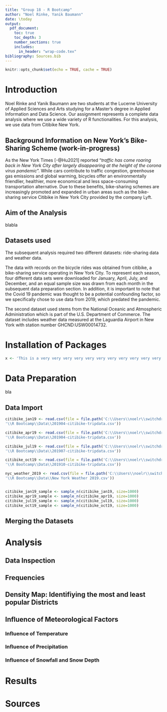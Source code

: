 ```yaml
---
title: "Group 18 - R Bootcamp"
author: "Noel Rinke, Yanik Baumann"
date: \today
output: 
  pdf_document:
    toc: true
    toc_depth: 3
    number_sections: true
    includes:
      in_header: "wrap-code.tex"
bibliography: Sources.bib
---
```


```r
knitr::opts_chunk$set(echo = TRUE, cache = TRUE)
```


# Introduction

Noel Rinke and Yanik Baumann are two students at the Lucerne University of Applied Sciences and Arts studying for a Master's degree in Applied Information and Data Science. Our assignment represents a complete data analysis where we use a wide variety of R functionalities. For this analysis, we use data from Citibike New York. 

## Background Information on New York's Bike-Sharing Scheme (work-in-progress)

As the New York Times [-@Hu2021] reported "*traffic has come roaring back in New York City after largely disappearing at the height of the corona virus pandemic*". While cars contribute to traffic congestion, greenhouse gas emissions and global warming, bicycles offer an environmentally friendlier, healthier, more economical and less space-consuming transportation alternative. Due to these benefits, bike-sharing schemes are increasingly promoted and expanded in urban areas such as the bike-sharing service Citibike in New York City provided by the company Lyft. 


## Aim of the Analysis

blabla

## Datasets used

The subsequent analysis required two different datasets: ride-sharing data and weather data.

The data with records on the bicycle rides was obtained from citibike, a bike-sharing service operating in New York City. To represent each season, four different data sets were downloaded for January, April, July, and December, and an equal sample size was drawn from each month in the subsequent data preparation section. In addition, it is important to note that the Covid 19 pandemic was thought to be a potential confounding factor, so we specifically chose to use data from 2019, which predated the pandemic.

The second dataset used stems from the National Oceanic and Atmospheric Administration which is part of the U.S. Department of Commerce. The dataset includes weather data measured at the Laguardia Airport in New York with station number GHCND:USW00014732.


# Installation of Packages

```r

x <- 'This is a very very very very very very very very very very very very very very very very very very very very very very very very long text'


```

# Data Preparation

bla

## Data Import

```r

citibike_jan19 <- read.csv(file = file.path('C:\\Users\\noelr\\switchdrive\\SharedOstSchweiz',
'\\R Bootcamp\\Data\\201904-citibike-tripdata.csv'))

citibike_apr19 <- read.csv(file = file.path('C:\\Users\\noelr\\switchdrive\\SharedOstSchweiz',
'\\R Bootcamp\\Data\\201904-citibike-tripdata.csv'))

citibike_jul19 <- read.csv(file = file.path('C:\\Users\\noelr\\switchdrive\\SharedOstSchweiz',
'\\R Bootcamp\\Data\\201907-citibike-tripdata.csv'))

citibike_oct19 <- read.csv(file = file.path('C:\\Users\\noelr\\switchdrive\\SharedOstSchweiz',
'\\R Bootcamp\\Data\\201910-citibike-tripdata.csv'))

nyc_weather_2019 <- read.csv(file = file.path('C:\\Users\\noelr\\switchdrive\\SharedOstSchweiz',
'\\R Bootcamp\\Data\\New York Weather 2019.csv'))



```

```r
citibike_jan19_sample <- sample_n(citibike_jan19, size=1000)
citibike_apr19_sample <- sample_n(citibike_apr19, size=1000)
citibike_jul19_sample <- sample_n(citibike_jul19, size=1000)
citibike_oct19_sample <- sample_n(citibike_oct19, size=1000)

```


## Merging the Datasets





# Analysis



## Data Inspection


## Frequencies


## Density Map: Identifiying the most and least popular Districts


## Influence of Meteorological Factors


### Influence of Temperature


### Influence of Precipitation


### Influence of Snowfall and Snow Depth



# Results



# Sources


